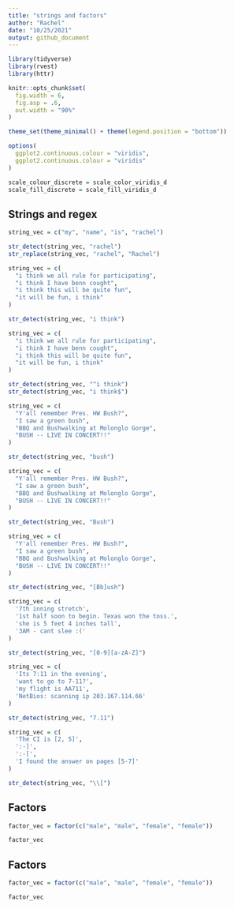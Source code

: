 ```yaml
---
title: "strings and factors"
author: "Rachel"
date: "10/25/2021"
output: github_document
---
```


```r
library(tidyverse)
library(rvest)
library(httr)

knitr::opts_chunk$set(
  fig.width = 6, 
  fig.asp = .6, 
  out.width = "90%"
)

theme_set(theme_minimal() + theme(legend.position = "bottom"))

options(
  ggplot2.continuous.colour = "viridis", 
  ggplot2.continuous.colour = "viridis"
)

scale_colour_discrete = scale_color_viridis_d
scale_fill_discrete = scale_fill_viridis_d

```


## Strings and regex 
```r
string_vec = c("my", "name", "is", "rachel")

str_detect(string_vec, "rachel")
str_replace(string_vec, "rachel", "Rachel")
```


```r
string_vec = c(
  "i think we all rule for participating", 
  "i think I have benn cought", 
  "i think this will be quite fun", 
  "it will be fun, i think"
)

str_detect(string_vec, "i think")
```

```r
string_vec = c(
  "i think we all rule for participating", 
  "i think I have benn cought", 
  "i think this will be quite fun", 
  "it will be fun, i think"
)

str_detect(string_vec, "^i think")      
str_detect(string_vec, "i think$")   
```


```r
string_vec = c(
  "Y'all remember Pres. HW Bush?", 
  "I saw a green bush",
  "BBQ and Bushwalking at Molonglo Gorge",
  "BUSH -- LIVE IN CONCERT!!"
)

str_detect(string_vec, "bush")
```


```r
string_vec = c(
  "Y'all remember Pres. HW Bush?", 
  "I saw a green bush",
  "BBQ and Bushwalking at Molonglo Gorge",
  "BUSH -- LIVE IN CONCERT!!"
)

str_detect(string_vec, "Bush")
```


```r
string_vec = c(
  "Y'all remember Pres. HW Bush?", 
  "I saw a green bush",
  "BBQ and Bushwalking at Molonglo Gorge",
  "BUSH -- LIVE IN CONCERT!!"
)

str_detect(string_vec, "[Bb]ush")
```


```r
string_vec = c(
  '7th inning stretch',
  '1st half soon to begin. Texas won the toss.',
  'she is 5 feet 4 inches tall',
  '3AM - cant slee :('
)

str_detect(string_vec, "[0-9][a-zA-Z]")     
```


```r
string_vec = c(
  'Its 7:11 in the evening', 
  'want to go to 7-11?',
  'my flight is AA711',
  'NetBios: scanning ip 203.167.114.66'
)

str_detect(string_vec, "7.11")
```


```r
string_vec = c(
  'The CI is [2, 5]',
  ':-]',
  ':-[',
  'I found the answer on pages [5-7]'
)

str_detect(string_vec, "\\[")
```


## Factors 

```r
factor_vec = factor(c("male", "male", "female", "female"))

factor_vec
```

## Factors 

```r
factor_vec = factor(c("male", "male", "female", "female"))

factor_vec
```


